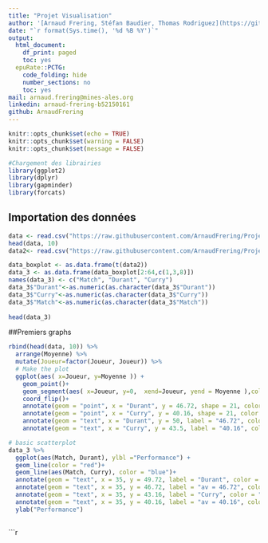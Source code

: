 ```yaml
---
title: "Projet Visualisation"
author: '[Arnaud Frering, Stéfan Baudier, Thomas Rodriguez](https://github.com/ArnaudFrering)'
date: "`r format(Sys.time(), '%d %B %Y')`"
output:
  html_document:
    df_print: paged
    toc: yes
  epuRate::PCTG:
    code_folding: hide
    number_sections: no
    toc: yes
mail: arnaud.frering@mines-ales.org
linkedin: arnaud-frering-b52150161
github: ArnaudFrering
---
```


```r
knitr::opts_chunk$set(echo = TRUE)
knitr::opts_chunk$set(warning = FALSE)
knitr::opts_chunk$set(message = FALSE)
```

```r
#Chargement des librairies
library(ggplot2) 
library(dplyr)
library(gapminder) 
library(forcats)
```

## Importation des données 

```r
data <- read.csv("https://raw.githubusercontent.com/ArnaudFrering/Projet_Visualisation/master/Tableau_Points_Fantasy.csv", header = TRUE, sep = ";")
head(data, 10)
data2<- read.csv("https://raw.githubusercontent.com/ArnaudFrering/Projet_Visualisation/master/Donnees_boxplot.csv", header = FALSE, sep = ";")

data_boxplot <- as.data.frame(t(data2))
data_3 <- as.data.frame(data_boxplot[2:64,c(1,3,8)])
names(data_3) <- c("Match", "Durant", "Curry")
data_3$"Durant"<-as.numeric(as.character(data_3$"Durant"))
data_3$"Curry"<-as.numeric(as.character(data_3$"Curry"))
data_3$"Match"<-as.numeric(as.character(data_3$"Match"))
  
head(data_3)
```

##Premiers graphs

```r
rbind(head(data, 10)) %>%
  arrange(Moyenne) %>%
  mutate(Joueur=factor(Joueur, Joueur)) %>%
  # Make the plot
  ggplot(aes( x=Joueur, y=Moyenne )) +
    geom_point()+
    geom_segment(aes( x=Joueur, y=0,  xend=Joueur, yend = Moyenne ),color = "black")+
    coord_flip()+
    annotate(geom = "point", x = "Durant", y = 46.72, shape = 21, color = "blue", size = 5, fill = "yellow")+
    annotate(geom = "point", x = "Curry", y = 40.16, shape = 21, color = "blue", size = 5, fill = "yellow")+
    annotate(geom = "text", x = "Durant", y = 50, label = "46.72", color = "blue") +
    annotate(geom = "text", x = "Curry", y = 43.5, label = "40.16", color = "blue") 
```

```r
# basic scatterplot
data_3 %>%
  ggplot(aes(Match, Durant), ylbl ="Performance") +
  geom_line(color = "red")+
  geom_line(aes(Match, Curry), color = "blue")+
  annotate(geom = "text", x = 35, y = 49.72, label = "Durant", color = "red")+
  annotate(geom = "text", x = 35, y = 46.72, label = "av = 46.72", color = "red")+
  annotate(geom = "text", x = 35, y = 43.16, label = "Curry", color = "blue")+
  annotate(geom = "text", x = 35, y = 40.16, label = "av = 40.16", color = "blue")+
  ylab("Performance")
  
```

```r

